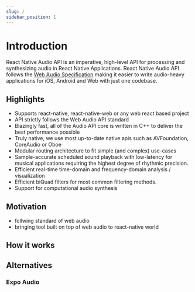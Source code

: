 ```yaml
---
slug: /
sidebar_position: 1
---
```


# Introduction

React Native Audio API is an imperative, high-level API for processing and synthesizing audio in React Native Applications. React Native Audio API follows the [Web Audio Specification](https://www.w3.org/TR/webaudio-1.1/) making it easier to write audio-heavy applications for iOS, Android and Web with just one codebase.


## Highlights

- Supports react-native, react-native-web or any web react based project
- API strictly follows the Web Audio API standard
- Blazingly fast, all of the Audio API core is written in C++ to deliver the best performance possible
- Truly native, we use most up-to-date native apis such as AVFoundation, CoreAudio or Oboe
- Modular routing architecture to fit simple (and complex) use-cases
- Sample-accurate scheduled sound playback with low-latency for musical applications requiring the highest degree of rhythmic precision.
- Efficient real-time time-domain and frequency-domain analysis / visualization
- Efficient biQuad filters for most common filtering methods.
- Support for computational audio synthesis

## Motivation

- follwing standard of web audio
- bringing tool built on top of web audio to react-native world


## How it works


## Alternatives

### Expo Audio
